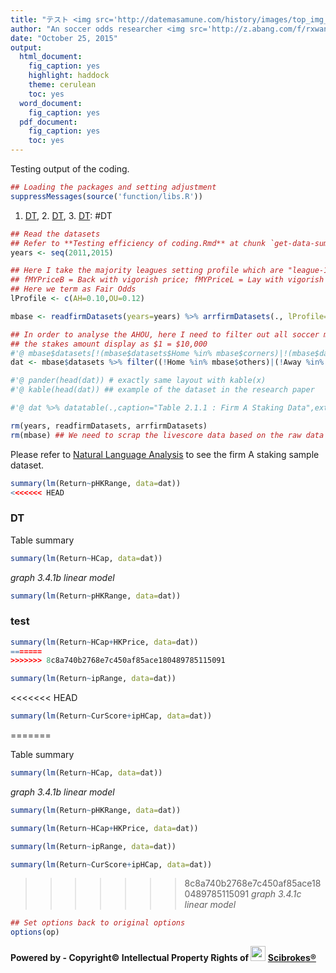 ```yaml
---
title: "テスト <img src='http://datemasamune.com/history/images/top_img_01.jpg' width='36'>"
author: "An soccer odds researcher <img src='http://z.abang.com/f/rxwanju/1/3/s/B/0/-/FIG-IPN-1490_02.jpg' width='22'>"
date: "October 25, 2015"
output: 
  html_document: 
    fig_caption: yes
    highlight: haddock
    theme: cerulean
    toc: yes
  word_document: 
    fig_caption: yes
  pdf_document: 
    fig_caption: yes
    toc: yes
---
```


Testing output of the coding.

```r
## Loading the packages and setting adjustment
suppressMessages(source('function/libs.R'))
```

1. [DT], 2. [DT](## DT), 3. [DT]: #DT

```r
## Read the datasets
## Refer to **Testing efficiency of coding.Rmd** at chunk `get-data-summary-table-2.1`
years <- seq(2011,2015)

## Here I take the majority leagues setting profile which are "league-10-12"
## fMYPriceB = Back with vigorish price; fMYPriceL = Lay with vigorish price
## Here we term as Fair Odds
lProfile <- c(AH=0.10,OU=0.12)

mbase <- readfirmDatasets(years=years) %>% arrfirmDatasets(., lProfile=lProfile)

## In order to analyse the AHOU, here I need to filter out all soccer matches other than AHOU. (For example : Corners, Total League Goals etc.)
## the stakes amount display as $1 = $10,000
#'@ mbase$datasets[!(mbase$datasets$Home %in% mbase$corners)|!(mbase$datasets$Away %in% mbase$corners),]
dat <- mbase$datasets %>% filter((!Home %in% mbase$others)|(!Away %in% mbase$others)) %>% mutate(Stakes=Stakes/10000, Return=Return/10000, PL=PL/10000, Month=month(ymd(Date), label=TRUE))

#'@ pander(head(dat)) # exactly same layout with kable(x)
#'@ kable(head(dat)) ## example of the dataset in the research paper

#'@ dat %>% datatable(.,caption="Table 2.1.1 : Firm A Staking Data",extensions=c('ColReorder','ColVis','TableTools'),options=list(dom='TC<"clear">rlfrtip',colVis=list(exclude=c(0),activate='mouseover'),tableTools=list(sSwfPath=copySWF(pdf=TRUE)),scrollX=TRUE,scrollCollapse=TRUE))

rm(years, readfirmDatasets, arrfirmDatasets)
rm(mbase) ## We need to scrap the livescore data based on the raw data mbase without filter, but this is not the point in this research paper.
```

  Please refer to [Natural Language Analysis](http://rpubs.com/englianhu/natural-language-analysis) to see the firm A staking sample dataset. 
  
```r
summary(lm(Return~pHKRange, data=dat))
<<<<<<< HEAD
```

### DT


Table summary

```r
summary(lm(Return~HCap, data=dat))
```

*graph 3.4.1b* *linear model*

```r
summary(lm(Return~pHKRange, data=dat))
```

### test

```r
summary(lm(Return~HCap+HKPrice, data=dat))
=======
>>>>>>> 8c8a740b2768e7c450af85ace180489785115091
```

```r
summary(lm(Return~ipRange, data=dat))
```

<<<<<<< HEAD
```r
summary(lm(Return~CurScore+ipHCap, data=dat))
```

=======

Table summary

```r
summary(lm(Return~HCap, data=dat))
```

*graph 3.4.1b* *linear model*

```r
summary(lm(Return~pHKRange, data=dat))
```

```r
summary(lm(Return~HCap+HKPrice, data=dat))
```

```r
summary(lm(Return~ipRange, data=dat))
```

```r
summary(lm(Return~CurScore+ipHCap, data=dat))
```

>>>>>>> 8c8a740b2768e7c450af85ace180489785115091
*graph 3.4.1c* *linear model*

```r
## Set options back to original options
options(op)
```

**Powered by - Copyright© Intellectual Property Rights of <img src='figure/Orchard.jpg' width='24'> [Scibrokes®](http://www.scibrokes.com)**



